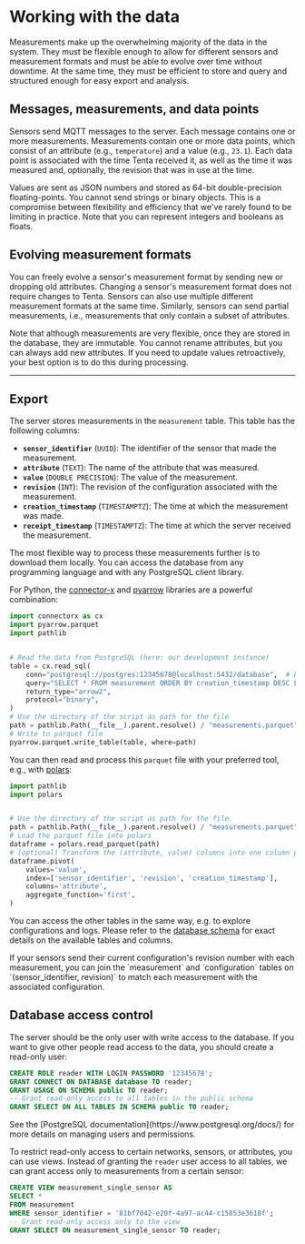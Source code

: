 
# Working with the data

Measurements make up the overwhelming majority of the data in the system. They must be flexible enough to allow for different sensors and measurement formats and must be able to evolve over time without downtime. At the same time, they must be efficient to store and query and structured enough for easy export and analysis.

## Messages, measurements, and data points

Sensors send MQTT messages to the server. Each message contains one or more measurements. Measurements contain one or more data points, which consist of an attribute (e.g., `temperature`) and a value (e.g., `23.1`). Each data point is associated with the time Tenta received it, as well as the time it was measured and, optionally, the revision that was in use at the time.

Values are sent as JSON numbers and stored as 64-bit double-precision floating-points. You cannot send strings or binary objects. This is a compromise between flexibility and efficiency that we've rarely found to be limiting in practice. Note that you can represent integers and booleans as floats.

## Evolving measurement formats

You can freely evolve a sensor's measurement format by sending new or dropping old attributes. Changing a sensor's measurement format does not require changes to Tenta. Sensors can also use multiple different measurement formats at the same time. Similarly, sensors can send partial measurements, i.e., measurements that only contain a subset of attributes.

Note that although measurements are very flexible, once they are stored in the database, they are immutable. You cannot rename attributes, but you can always add new attributes. If you need to update values retroactively, your best option is to do this during processing.

---

## Export

The server stores measurements in the `measurement` table. This table has the following columns:

- **`sensor_identifier`** (`UUID`): The identifier of the sensor that made the measurement.
- **`attribute`** (`TEXT`): The name of the attribute that was measured.
- **`value`** (`DOUBLE PRECISION`): The value of the measurement.
- **`revision`** (`INT`): The revision of the configuration associated with the measurement.
- **`creation_timestamp`** (`TIMESTAMPTZ`): The time at which the measurement was made.
- **`receipt_timestamp`** (`TIMESTAMPTZ`): The time at which the server received the measurement.

The most flexible way to process these measurements further is to download them locally. You can access the database from any programming language and with any PostgreSQL client library.

For Python, the [connector-x](https://github.com/sfu-db/connector-x) and [pyarrow](https://github.com/apache/arrow) libraries are a powerful combination:

```python
import connectorx as cx
import pyarrow.parquet
import pathlib


# Read the data from PostgreSQL (here: our development instance)
table = cx.read_sql(
    conn="postgresql://postgres:12345678@localhost:5432/database",  # PostgreSQL connection string
    query="SELECT * FROM measurement ORDER BY creation_timestamp DESC LIMIT 256",
    return_type="arrow2",
    protocol="binary",
)
# Use the directory of the script as path for the file
path = pathlib.Path(__file__).parent.resolve() / "measurements.parquet"
# Write to parquet file
pyarrow.parquet.write_table(table, where=path)
```

You can then read and process this `parquet` file with your preferred tool, e.g., with [polars](https://github.com/pola-rs/polars):

```python
import pathlib
import polars


# Use the directory of the script as path for the file
path = pathlib.Path(__file__).parent.resolve() / "measurements.parquet"
# Load the parquet file into polars
dataframe = polars.read_parquet(path)
# (optional) Transform the (attribute, value) columns into one column per attribute
dataframe.pivot(
    values='value',
    index=['sensor_identifier', 'revision', 'creation_timestamp'],
    columns='attribute',
    aggregate_function='first',
)
```

You can access the other tables in the same way, e.g. to explore configurations and logs. Please refer to the [database schema](https://github.com/iterize/tenta/blob/main/server/schema.sql) for exact details on the available tables and columns.

<Callout type="info" emoji="💡">
  If your sensors send their current configuration's revision number with each
  measurement, you can join the `measurement` and `configuration` tables on
  `(sensor_identifier, revision)` to match each measurement with the associated
  configuration.
</Callout>

## Database access control

The server should be the only user with write access to the database. If you want to give other people read access to the data, you should create a read-only user:

```sql
CREATE ROLE reader WITH LOGIN PASSWORD '12345678';
GRANT CONNECT ON DATABASE database TO reader;
GRANT USAGE ON SCHEMA public TO reader;
-- Grant read-only access to all tables in the public schema
GRANT SELECT ON ALL TABLES IN SCHEMA public TO reader;
```

<Callout type="info" emoji="💡">
  See the [PostgreSQL documentation](https://www.postgresql.org/docs/) for more
  details on managing users and permissions.
</Callout>

To restrict read-only access to certain networks, sensors, or attributes, you can use views. Instead of granting the `reader` user access to all tables, we can grant access only to measurements from a certain sensor:

```sql
CREATE VIEW measurement_single_sensor AS
SELECT *
FROM measurement
WHERE sensor_identifier = '81bf7042-e20f-4a97-ac44-c15853e3618f';
-- Grant read-only access only to the view
GRANT SELECT ON measurement_single_sensor TO reader;
```
